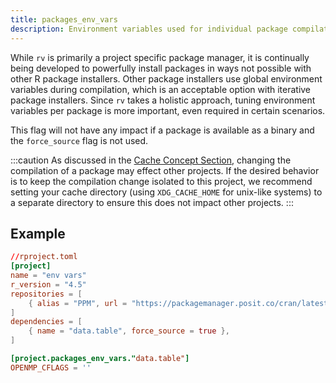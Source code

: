 ```yaml
---
title: packages_env_vars
description: Environment variables used for individual package compilation
---
```


While `rv` is primarily a project specific package manager, it is continually being developed to powerfully install packages
in ways not possible with other R package installers. Other package installers use global environment variables during compilation, 
which is an acceptable option with iterative package installers. Since `rv` takes a holistic approach, tuning environment 
variables per package is more important, even required in certain scenarios.

This flag will not have any impact if a package is available as a binary and the `force_source` flag is not used. 

:::caution
As discussed in the [Cache Concept Section](../../concepts/cache), changing the compilation of a package may effect other projects. If 
the desired behavior is to keep the compilation change isolated to this project, we recommend setting your cache directory 
(using `XDG_CACHE_HOME` for unix-like systems) to a separate directory to ensure this does not impact other projects.
:::

## Example
```toml ins={12-13}
//rproject.toml
[project]
name = "env vars"
r_version = "4.5"
repositories = [
    { alias = "PPM", url = "https://packagemanager.posit.co/cran/latest" },
]
dependencies = [
    { name = "data.table", force_source = true },
]

[project.packages_env_vars."data.table"]
OPENMP_CFLAGS = ''
```